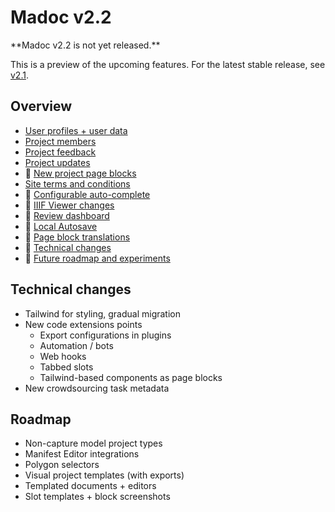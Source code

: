 
# Madoc v2.2

<Callout type="warning">
**Madoc v2.2 is not yet released.**

This is a preview of the upcoming features. For the latest stable release, see [v2.1](/releases/v2.1).
</Callout>

## Overview

- [User profiles + user data](/admin-guide/users/user-profiles)
- [Project members](/admin-guide/projects/project-members)
- [Project feedback](/admin-guide/projects/project-feedback)
- [Project updates](/admin-guide/projects/project-updates)
- 🚧 [New project page blocks](#)
- [Site terms and conditions](/admin-guide/configuration/guides/site-terms)
- 🚧 [Configurable auto-complete](#)
- 🚧 [IIIF Viewer changes](#)
- 🚧 [Review dashboard](#)
- 🚧 [Local Autosave](#)
- 🚧 [Page block translations](#)
- 🚧 [Technical changes](#technical-changes)
- 🚧 [Future roadmap and experiments](#roadmap)



## Technical changes

- Tailwind for styling, gradual migration
- New code extensions points
  - Export configurations in plugins
  - Automation / bots
  - Web hooks
  - Tabbed slots
  - Tailwind-based components as page blocks
- New crowdsourcing task metadata


## Roadmap

- Non-capture model project types
- Manifest Editor integrations
- Polygon selectors
- Visual project templates (with exports)
- Templated documents + editors
- Slot templates + block screenshots
